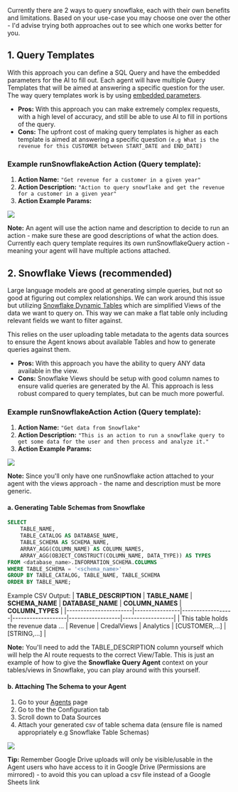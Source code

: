 Currently there are 2 ways to query snowflake, each with their own benefits and limitations.
Based on your use-case you may choose one over the other - I'd advise trying both approaches out to see which one works better for you.

## 1. Query Templates
With this approach you can define a SQL Query and have the embedded parameters for the AI to fill out.
Each agent will have multiple Query Templates that will be aimed at answering a specific question for the user.
The way query templates work is by using [embedded parameters](/docs/pages/guides/actions/action-parameters.mdx).

- **Pros:** With this approach you can make extremely complex requests, with a high level of accuracy, and still be able to use AI to fill in portions of the query.
- **Cons:** The upfront cost of making query templates is higher as each template is aimed at answering a specific question ```(e.g What is the revenue for this CUSTOMER between START_DATE and END_DATE)```

### Example runSnowflakeAction Action (Query template): 
 1. **Action Name:** `"Get revenue for a customer in a given year"`
 2. **Action Description:**  `"Action to query snowflake and get the revenue for a customer in a given year"`
 3. **Action Example Params:**

<Frame>
  <img src="/docs/assets/agents/snowflake-query/query-param-template.png" />
</Frame>

**Note:** An agent will use the action name and description to decide to run an action - make sure these are good descriptions of what the action does. Currently each query template requires its own runSnowflakeQuery action - meaning your agent will have multiple actions attached.

## 2. Snowflake Views (recommended)
Large language models are good at generating simple queries, but not so good at figuring out complex relationships.
We can work around this issue but utilizing [Snowflake Dynamic Tables](https://docs.snowflake.com/en/user-guide/dynamic-tables-about) which are simplified Views of the data we want to query on. This way we can make a flat table only including relevant fields we want to filter against.

This relies on the user uploading table metadata to the agents data sources to ensure the Agent knows about available Tables and how to generate queries against them.

- **Pros:** With this approach you have the ability to query ANY data available in the view.
- **Cons:** Snowflake Views should be setup with good column names to ensure valid queries are generated by the AI. This approach is less robust compared to query templates, but can be much more powerful.

### Example runSnowflakeAction Action (Query template): 
 1. **Action Name:** `"Get data from Snowflake"`
 2. **Action Description:**  `"This is an action to run a snowflake query to get some data for the user and then process and analyze it."`
 3. **Action Example Params:**

<Frame>
  <img src="/docs/assets/agents/snowflake-query/query-param-views.png" />
</Frame>

**Note:** Since you'll only have one runSnowflake action attached to your agent with the views approach - the name and description must be more generic.

#### a. Generating Table Schemas from Snowflake

```sql
SELECT 
    TABLE_NAME,
    TABLE_CATALOG AS DATABASE_NAME,
    TABLE_SCHEMA AS SCHEMA_NAME,
    ARRAY_AGG(COLUMN_NAME) AS COLUMN_NAMES,
    ARRAY_AGG(OBJECT_CONSTRUCT(COLUMN_NAME, DATA_TYPE)) AS TYPES
FROM <database_name>.INFORMATION_SCHEMA.COLUMNS
WHERE TABLE_SCHEMA = '<schema_name>'
GROUP BY TABLE_CATALOG, TABLE_NAME, TABLE_SCHEMA
ORDER BY TABLE_NAME;
```

Example CSV Output: 
| **TABLE_DESCRIPTION** | **TABLE_NAME** | **SCHEMA_NAME** | **DATABASE_NAME** | **COLUMN_NAMES** | **COLUMN_TYPES** |
|-----------------------|----------------|------------------|-------------------|------------------|------------------|
| This table holds the revenue data ...  | Revenue         | CredalViews           | Analytics            | [CUSTOMER,...] | [STRING,...] |

**Note:** You'll need to add the TABLE_DESCRIPTION column yourself which will help the AI route requests to the correct View/Table. 
This is just an example of how to give the **Snowflake Query Agent** context on your tables/views in Snowflake, you can play around with this yourself.

#### b. Attaching The Schema to your Agent 
 1. Go to your [Agents](https://app.credal.ai/agents) page
 2. Go to the the Configuration tab
 3. Scroll down to Data Sources
 4. Attach your generated csv of table schema data (ensure file is named appropriately e.g Snowflake Table Schemas)

 <Frame>
  <img src="/docs/assets/agents/snowflake-query/data-sources-setup.png" />
</Frame>

**Tip:** Remember Google Drive uploads will only be visible/usable in the Agent users who have access to it in Google Drive (Permissions are mirrored) - to avoid this you can upload a csv file instead of a Google Sheets link